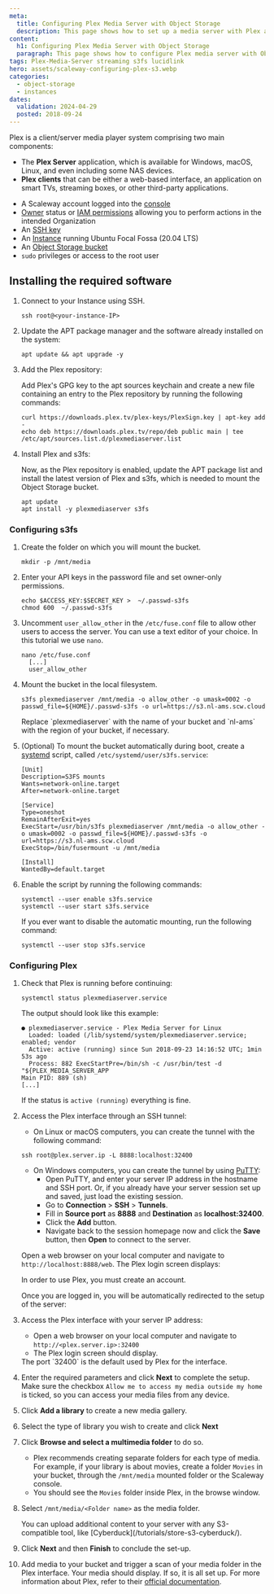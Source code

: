 ```yaml
---
meta:
  title: Configuring Plex Media Server with Object Storage
  description: This page shows how to set up a media server with Plex and Object Storage
content:
  h1: Configuring Plex Media Server with Object Storage
  paragraph: This page shows how to configure Plex media server with Object Storage
tags: Plex-Media-Server streaming s3fs lucidlink
hero: assets/scaleway-configuring-plex-s3.webp
categories:
  - object-storage
  - instances
dates:
  validation: 2024-04-29
  posted: 2018-09-24
---
```


Plex is a client/server media player system comprising two main components:

- The **Plex Server** application, which is available for Windows, macOS, Linux, and even including some NAS devices.
- **Plex clients** that can be either a web-based interface, an application on smart TVs, streaming boxes, or other third-party applications.

<Macro id="requirements" />

- A Scaleway account logged into the [console](https://console.scaleway.com)
- [Owner](/identity-and-access-management/iam/concepts/#owner) status or [IAM permissions](/identity-and-access-management/iam/concepts/#permission) allowing you to perform actions in the intended Organization
- An [SSH key](/identity-and-access-management/organizations-and-projects/how-to/create-ssh-key/)
- An [Instance](/compute/instances/how-to/create-an-instance/) running Ubuntu Focal Fossa (20.04 LTS)
- An [Object Storage bucket](/storage/object/how-to/create-a-bucket/)
- `sudo` privileges or access to the root user

## Installing the required software

1. Connect to your Instance using SSH.
    ```
    ssh root@<your-instance-IP>
    ```
2. Update the APT package manager and the software already installed on the system:
    ```
    apt update && apt upgrade -y
    ```
3. Add the Plex repository:

    Add Plex's GPG key to the apt sources keychain and create a new file containing an entry to the Plex repository by running the following commands:
    ```
    curl https://downloads.plex.tv/plex-keys/PlexSign.key | apt-key add -
    echo deb https://downloads.plex.tv/repo/deb public main | tee /etc/apt/sources.list.d/plexmediaserver.list
    ```
4. Install Plex and s3fs:

    Now, as the Plex repository is enabled, update the APT package list and install the latest version of Plex and s3fs, which is needed to mount the Object Storage bucket.
    ```
    apt update
    apt install -y plexmediaserver s3fs
    ```

### Configuring s3fs

1. Create the folder on which you will mount the bucket.
    ```
    mkdir -p /mnt/media
    ```
2. Enter your API keys in the password file and set owner-only permissions.
    ```
    echo $ACCESS_KEY:$SECRET_KEY >  ~/.passwd-s3fs
    chmod 600  ~/.passwd-s3fs
    ```
3. Uncomment `user_allow_other` in the `/etc/fuse.conf` file to allow other users to access the server. You can use a text editor of your choice. In this tutorial we use `nano`.
    ```
    nano /etc/fuse.conf
      [...]
      user_allow_other
    ```
4. Mount the bucket in the local filesystem.
    ```
    s3fs plexmediaserver /mnt/media -o allow_other -o umask=0002 -o passwd_file=${HOME}/.passwd-s3fs -o url=https://s3.nl-ams.scw.cloud
    ```
    <Message type="note">
      Replace `plexmediaserver` with the name of your bucket and `nl-ams` with the region of your bucket, if necessary.
    </Message>
5. (Optional) To mount the bucket automatically during boot, create a [systemd](/tutorials/systemd-essentials/) script, called `/etc/systemd/user/s3fs.service`:
    ```
    [Unit]
    Description=S3FS mounts
    Wants=network-online.target
    After=network-online.target

    [Service]
    Type=oneshot
    RemainAfterExit=yes
    ExecStart=/usr/bin/s3fs plexmediaserver /mnt/media -o allow_other -o umask=0002 -o passwd_file=${HOME}/.passwd-s3fs -o url=https://s3.nl-ams.scw.cloud
    ExecStop=/bin/fusermount -u /mnt/media

    [Install]
    WantedBy=default.target
    ```
6. Enable the script by running the following commands:
    ```
    systemctl --user enable s3fs.service
    systemctl --user start s3fs.service
    ```

    If you ever want to disable the automatic mounting, run the following command:

    ```
    systemctl --user stop s3fs.service
    ```

### Configuring Plex

1. Check that Plex is running before continuing:
    ```
    systemctl status plexmediaserver.service
    ```

    The output should look like this example:

    ```
    ● plexmediaserver.service - Plex Media Server for Linux
      Loaded: loaded (/lib/systemd/system/plexmediaserver.service; enabled; vendor
      Active: active (running) since Sun 2018-09-23 14:16:52 UTC; 1min 53s ago
      Process: 882 ExecStartPre=/bin/sh -c /usr/bin/test -d "${PLEX_MEDIA_SERVER_APP
    Main PID: 889 (sh)
    [...]
    ```

    If the status is `active (running)` everything is fine.
2. Access the Plex interface through an SSH tunnel:
    - On Linux or macOS computers, you can create the tunnel with the following command:
    ```
    ssh root@plex.server.ip -L 8888:localhost:32400
    ```
    - On Windows computers, you can create the tunnel by using [PuTTY](https://www.chiark.greenend.org.uk/~sgtatham/putty/):
      - Open PuTTY, and enter your server IP address in the hostname and SSH port. Or, if you already have your server session set up and saved, just load the existing session.
      - Go to **Connection** > **SSH** > **Tunnels**.
      - Fill in **Source port** as **8888** and **Destination** as **localhost:32400**.
      - Click the **Add** button.
      - Navigate back to the session homepage now and click the **Save** button, then **Open** to connect to the server.

    Open a web browser on your local computer and navigate to `http://localhost:8888/web`. The Plex login screen displays:
    <Lightbox src="scaleway-plex-login.webp" alt="" />

    <Message type="note">
      In order to use Plex, you must create an account.
    </Message>

    Once you are logged in, you will be automatically redirected to the setup of the server:

    <Lightbox src="scaleway-plex-server-setup.webp" alt="" />
3. Access the Plex interface with your server IP address:
    - Open a web browser on your local computer and navigate to `http://<plex.server.ip>:32400`
    - The Plex login screen should display.

    <Message type="note">
      The port `32400` is the default used by Plex for the interface.
    </Message>
4. Enter the required parameters and click **Next** to complete the setup.
    <Message type="note">
      Make sure the checkbox `Allow me to access my media outside my home` is ticked, so you can access your media files from any device.
    </Message>
5. Click **Add a library** to create a new media gallery.
6. Select the type of library you wish to create and click **Next**
7. Click **Browse and select a multimedia folder** to do so.
    - Plex recommends creating separate folders for each type of media. For example, if your library is about movies, create a folder `Movies` in your bucket, through the `/mnt/media` mounted folder or the Scaleway console.
    - You should see the `Movies` folder inside Plex, in the browse window.
8. Select `/mnt/media/<Folder name>` as the media folder.
    <Lightbox src="scaleway-plex-add-folder.webp" alt="" />

    <Message type="tip">
      You can upload additional content to your server with any S3-compatible tool, like [Cyberduck](/tutorials/store-s3-cyberduck/).
    </Message>
9. Click **Next** and then **Finish** to conclude the set-up.
10. Add media to your bucket and trigger a scan of your media folder in the Plex interface. Your media should display. If so, it is all set up. For more information about Plex, refer to their [official documentation](https://support.plex.tv/articles/).